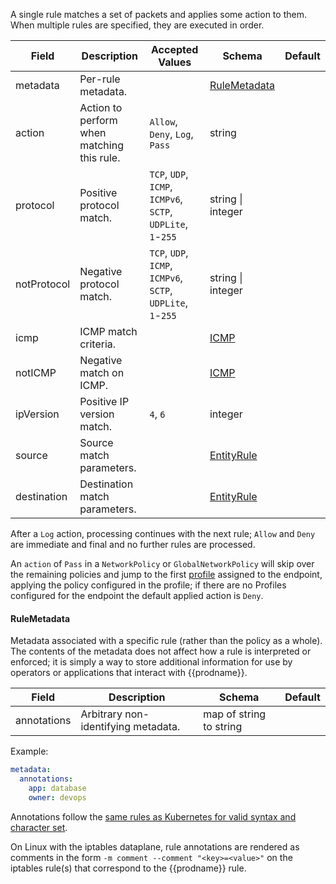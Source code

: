 A single rule matches a set of packets and applies some action to them.  When multiple rules are specified, they
are executed in order. 

| Field       | Description                                | Accepted Values                                                   | Schema                    | Default    |
|-------------|--------------------------------------------|-------------------------------------------------------------------|---------------------------|------------|
| metadata    | Per-rule metadata.                         |                                                                   | [RuleMetadata](#rulemetadata) |        |
| action      | Action to perform when matching this rule. | `Allow`, `Deny`, `Log`, `Pass`                                    | string                    |            |
| protocol    | Positive protocol match.                   | `TCP`, `UDP`, `ICMP`, `ICMPv6`, `SCTP`, `UDPLite`, `1`-`255`      | string \| integer         |            |
| notProtocol | Negative protocol match.                   | `TCP`, `UDP`, `ICMP`, `ICMPv6`, `SCTP`, `UDPLite`, `1`-`255`      | string \| integer         |            |
| icmp        | ICMP match criteria.                       |                                                                   | [ICMP](#icmp)             |            |
| notICMP     | Negative match on ICMP.                    |                                                                   | [ICMP](#icmp)             |            |
| ipVersion   | Positive IP version match.                 | `4`, `6`                                                          | integer                   |            |
| source      | Source match parameters.                   |                                                                   | [EntityRule](#entityrule) |            |
| destination | Destination match parameters.              |                                                                   | [EntityRule](#entityrule) |            |                                |

After a `Log` action, processing continues with the next rule; `Allow` and `Deny` are immediate
and final and no further rules are processed.

An `action` of `Pass` in a `NetworkPolicy` or `GlobalNetworkPolicy` will skip over the remaining policies and jump to the
first [profile](../../../calico-enterprise/reference/resources/profile.mdx) assigned to the endpoint, applying the policy configured in the
profile; if there are no Profiles configured for the endpoint the default applied action is `Deny`.

#### RuleMetadata

Metadata associated with a specific rule (rather than the policy as a whole). The contents of the metadata does not affect how a rule is interpreted or enforced; it is
simply a way to store additional information for use by operators or applications that interact with {{prodname}}.

| Field       | Description                         | Schema                  | Default |
|-------------|-------------------------------------|-------------------------|---------|
| annotations | Arbitrary non-identifying metadata. | map of string to string |         |

Example:

```yaml
metadata:
  annotations:
    app: database
    owner: devops
```



Annotations follow the
[same rules as Kubernetes for valid syntax and character set](https://kubernetes.io/docs/concepts/overview/working-with-objects/annotations/#syntax-and-character-set).

On Linux with the iptables dataplane, rule annotations are rendered as comments in the form `-m comment --comment "<key>=<value>"` on the iptables rule(s) that correspond
to the {{prodname}} rule.
